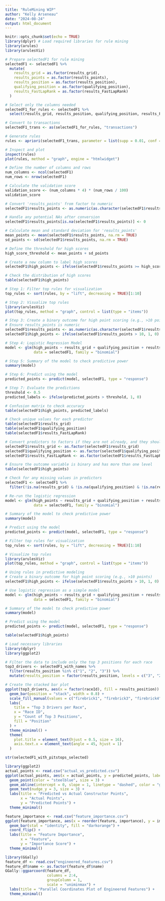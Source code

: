 ```yaml
---
title: "RuleMining WIP"
author: "Kelly Arseneau"
date: "2024-08-24"
output: html_document
---
```


```r
knitr::opts_chunk$set(echo = TRUE)
library(dplyr) # Load required libraries for rule mining
library(arules)
library(arulesViz)
```


```r
# Prepare selectedF1 for rule mining
selectedF1 <- selectedF1 %>%
  mutate(
    results_grid = as.factor(results_grid),
    results_points = as.factor(results_points),
    results_position = as.factor(results_position),
    qualifying_position = as.factor(qualifying_position),
    results_FastLapRank = as.factor(results_FastLapRank)
  )

# Select only the columns needed
selectedF1_for_rules <- selectedF1 %>%
  select(results_grid, results_position, qualifying_position, results_FastLapRank, results_points)

# Convert to transactions
selectedF1_trans <- as(selectedF1_for_rules, "transactions")

# Generate rules
rules <- apriori(selectedF1_trans, parameter = list(supp = 0.01, conf = 0.8))

# Inspect and plot
inspect(rules)
plot(rules, method = "graph", engine = "htmlwidget")

```

```r
# Define the number of columns and rows
num_columns <- ncol(selectedF1)
num_rows <- nrow(selectedF1)

# Calculate the validation score
validation_score <- (num_columns * 4) * (num_rows / 100)
validation_score

```

```r
# Convert 'results_points' from factor to numeric
selectedF1$results_points <- as.numeric(as.character(selectedF1$results_points))

# Handle any potential NAs after conversion
selectedF1$results_points[is.na(selectedF1$results_points)] <- 0

# Calculate mean and standard deviation for 'results_points'
mean_points <- mean(selectedF1$results_points, na.rm = TRUE)
sd_points <- sd(selectedF1$results_points, na.rm = TRUE)

# Define the threshold for high scores
high_score_threshold <- mean_points + sd_points

# Create a new column to label high scores
selectedF1$high_points <- ifelse(selectedF1$results_points >= high_score_threshold, TRUE, FALSE)

# Check the distribution of high scores
table(selectedF1$high_points)


```

```r
# Step 1: Filter top rules for visualization
top_rules <- sort(rules, by = "lift", decreasing = TRUE)[1:10]

# Step 2: Visualize top rules
library(arulesViz)
plot(top_rules, method = "graph", control = list(type = "items"))

# Step 3: Create a binary outcome for high point scoring (e.g., >10 points)
# Ensure results_points is numeric
selectedF1$results_points <- as.numeric(as.character(selectedF1$results_points))
selectedF1$high_points <- ifelse(selectedF1$results_points > 10, 1, 0)

# Step 4: Logistic Regression Model
model <- glm(high_points ~ results_grid + qualifying_position + results_FastLapRank, 
             data = selectedF1, family = "binomial")

# Step 5: Summary of the model to check predictive power
summary(model)

# Step 6: Predict using the model
predicted_points <- predict(model, selectedF1, type = "response")

# Step 7: Evaluate the predictions
threshold <- 0.5
predicted_labels <- ifelse(predicted_points > threshold, 1, 0)

# Confusion matrix to check accuracy
table(selectedF1$high_points, predicted_labels)

```

```r
# Check unique values for each predictor
table(selectedF1$results_grid)
table(selectedF1$qualifying_position)
table(selectedF1$results_FastLapRank)

# Convert predictors to factors if they are not already, and they should have more than one level
selectedF1$results_grid <- as.factor(selectedF1$results_grid)
selectedF1$qualifying_position <- as.factor(selectedF1$qualifying_position)
selectedF1$results_FastLapRank <- as.factor(selectedF1$results_FastLapRank)

# Ensure the outcome variable is binary and has more than one level
table(selectedF1$high_points)

# Check for any missing values in predictors
selectedF1 <- selectedF1 %>%
  filter(!is.na(results_grid) & !is.na(qualifying_position) & !is.na(results_FastLapRank))

# Re-run the logistic regression
model <- glm(high_points ~ results_grid + qualifying_position + results_FastLapRank, 
             data = selectedF1, family = "binomial")

# Summary of the model to check predictive power
summary(model)

# Predict using the model
predicted_points <- predict(model, selectedF1, type = "response")

# Filter top rules for visualization
top_rules <- sort(rules, by = "lift", decreasing = TRUE)[1:10]

# Visualize top rules
library(arulesViz)
plot(top_rules, method = "graph", control = list(type = "items"))

# Using rules in predictive modeling
# Create a binary outcome for high point scoring (e.g., >10 points)
selectedF1$high_points <- ifelse(selectedF1$results_points > 10, 1, 0)

# Use logistic regression as a simple model
model <- glm(high_points ~ results_grid + qualifying_position + results_FastLapRank, 
             data = selectedF1, family = "binomial")

# Summary of the model to check predictive power
summary(model)

# Predict using the model
predicted_points <- predict(model, selectedF1, type = "response")

table(selectedF1$high_points)

```
```r
# Load necessary libraries
library(dplyr)
library(ggplot2)

# Filter the data to include only the top 3 positions for each race
top3_drivers <- selectedF1_with_names %>%
  filter(results_position %in% c("1", "2", "3")) %>%
  mutate(results_position = factor(results_position, levels = c("3", "2", "1")))

# Create the stacked bar plot
ggplot(top3_drivers, aes(x = factor(raceId), fill = results_position)) +
  geom_bar(position = "stack", width = 0.8) +
  scale_fill_manual(values = c("firebrick1", "firebrick3", "firebrick4"), labels = c("3rd", "2nd", "1st")) +
  labs(
    title = "Top 3 Drivers per Race",
    x = "Race ID",
    y = "Count of Top 3 Positions",
    fill = "Position"
  ) +
  theme_minimal() +
  theme(
    plot.title = element_text(hjust = 0.5, size = 16),
    axis.text.x = element_text(angle = 45, hjust = 1)
  )

```

```r
str(selectedF1_with_pitstops_selected)
```

```r
library(ggplot2)
actual_points <- read.csv("actual_vs_predicted.csv")
ggplot(actual_points, aes(x = actual_points, y = predicted_points, label = name)) +
  geom_point(color = "steelblue", size = 3) +
  geom_abline(intercept = 0, slope = 1, linetype = "dashed", color = "gray") +
  geom_text(nudge_y = 3, size = 3) +
  labs(title = "Predicted vs Actual Constructor Points",
       x = "Actual Points",
       y = "Predicted Points") +
  theme_minimal()
```

```r
feature_importance <- read.csv("feature_importance.csv")
ggplot(feature_importance, aes(x = reorder(feature, importance), y = importance)) +
  geom_bar(stat = "identity", fill = "darkorange") +
  coord_flip() +
  labs(title = "Feature Importance",
       x = "Feature",
       y = "Importance Score") +
  theme_minimal()
```

```r
library(GGally)
feature_df <- read.csv("engineered_features.csv")
feature_df$name <- as.factor(feature_df$name)
GGally::ggparcoord(feature_df,
                   columns = 2:4,
                   groupColumn = 1,
                   scale = "uniminmax") +
  labs(title = "Parallel Coordinates Plot of Engineered Features") +
  theme_minimal()
```